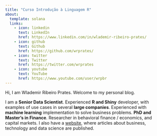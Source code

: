 ```yaml
---
title: "Curso Introdução à Linguagem R"
about:
  template: solana
  links:
    - icon: linkedin
      text: LinkedIn
      href: https://www.linkedin.com/in/wlademir-ribeiro-prates/
    - icon: github
      text: Github
      href: https://github.com/wrprates/
    - icon: twitter
      text: Twitter
      href: https://twitter.com/wrprates
    - icon: youtube
      text: YouTube
      href: https://www.youtube.com/user/wrpbr
---
```


Hi, I am Wlademir Ribeiro Prates. Welcome to my personal blog.

I am a **Senior Data Scientist**. Experienced **R and Shiny** developer, with examples of use cases in several **large companies**. Experienced with **machine learning** implementation to solve business problems. **PhD and Master's in Finance**. Researcher in behavioral finance / economics, and capital markets. I also have a [website](https://cienciaenegocios.com/), where articles about business, technology and data science are published.
